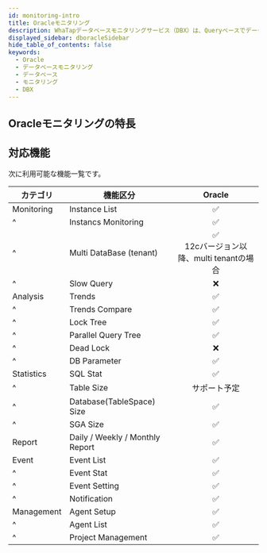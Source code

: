 ```yaml
---
id: monitoring-intro
title: Oracleモニタリング
description: WhaTapデータベースモニタリングサービス（DBX）は、Queryベースでデータを収集し、性能モニタリングサービスを提供します。
displayed_sidebar: dboracleSidebar
hide_table_of_contents: false
keywords:
  - Oracle
  - データベースモニタリング
  - データベース
  - モニタリング
  - DBX
---
```



<Dbintroductiondesc />

## Oracleモニタリングの特長

<CommonCont />


<Dbspecification />

## 対応機能

次に利用可能な機能一覧です。

| カテゴリ       | 機能区分                            |                             Oracle                             |
| ---------- | ------------------------------- | :------------------------------------------------------------: |
| Monitoring | Instance List                   |                 <span class='emoji-ok'>✅</span>                |
| ^          | Instancs Monitoring             |                 <span class='emoji-ok'>✅</span>                |
| ^          | Multi DataBase (tenant)         | <span class='emoji-ok'>✅</span><br/>12cバージョン以降、multi tenantの場合 |
| ^          | Slow Query                      |                 <span class='emoji-no'>❌</span>                |
| Analysis   | Trends                          |                 <span class='emoji-ok'>✅</span>                |
| ^          | Trends Compare                  |                 <span class='emoji-ok'>✅</span>                |
| ^          | Lock Tree                       |                 <span class='emoji-ok'>✅</span>                |
| ^          | Parallel Query Tree             |                 <span class='emoji-ok'>✅</span>                |
| ^          | Dead Lock                       |                 <span class='emoji-no'>❌</span>                |
| ^          | DB Parameter                    |                 <span class='emoji-ok'>✅</span>                |
| Statistics | SQL Stat                        |                 <span class='emoji-ok'>✅</span>                |
| ^          | Table Size                      |                             サポート予定                             |
| ^          | Database(TableSpace) Size       |                 <span class='emoji-ok'>✅</span>                |
| ^          | SGA Size                        |                 <span class='emoji-ok'>✅</span>                |
| Report     | Daily / Weekly / Monthly Report |                 <span class='emoji-ok'>✅</span>                |
| Event      | Event List                      |                 <span class='emoji-ok'>✅</span>                |
| ^          | Event Stat                      |                 <span class='emoji-ok'>✅</span>                |
| ^          | Event Setting                   |                 <span class='emoji-ok'>✅</span>                |
| ^          | Notification                    |                 <span class='emoji-ok'>✅</span>                |
| Management | Agent Setup                     |                 <span class='emoji-ok'>✅</span>                |
| ^          | Agent List                      |                 <span class='emoji-ok'>✅</span>                |
| ^          | Project Management              |                 <span class='emoji-ok'>✅</span>                |
